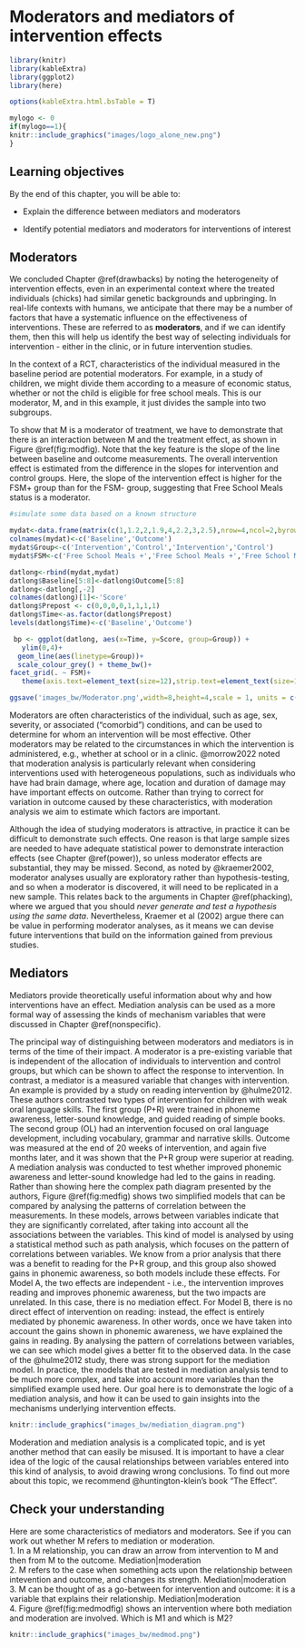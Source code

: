 # Moderators and mediators of intervention effects {#mediators}

```r
library(knitr)
library(kableExtra)
library(ggplot2)
library(here)

options(kableExtra.html.bsTable = T)
```

```r
mylogo <- 0
if(mylogo==1){
knitr::include_graphics("images/logo_alone_new.png")
}
```

## Learning objectives  
By the end of this chapter, you will be able to:

-   Explain the difference between mediators and moderators

-   Identify potential mediators and moderators for interventions of interest

## Moderators

We concluded Chapter \@ref(drawbacks) by noting the heterogeneity of intervention effects,\index{heterogeneity} even in an experimental context where the treated individuals (chicks) had similar genetic backgrounds and upbringing. In real-life contexts with humans, we anticipate that there may be a number of factors that have a systematic influence on the effectiveness of interventions. These are referred to as **moderators**, and if we can identify them, then this will help us identify the best way of selecting individuals for intervention - either in the clinic, or in future intervention studies.\index{moderators}

In the context of a RCT, characteristics of the individual measured in the baseline period are potential moderators. For example, in a study of children, we might divide them according to a measure of economic status, whether or not the child is eligible for free school meals. This is our moderator, M, and in this example, it just divides the sample into two subgroups.

To show that M is a moderator of treatment, we have to demonstrate that there is an interaction between M and the treatment effect, as shown in Figure \@ref(fig:modfig). Note that the key feature is the slope of the line between baseline and outcome measurements. The overall intervention effect is estimated from the difference in the slopes for intervention and control groups. Here, the slope of the intervention effect is higher for the FSM+ group than for the FSM- group, suggesting that Free School Meals status is a moderator. 

```r
#simulate some data based on a known structure

mydat<-data.frame(matrix(c(1,1.2,2,1.9,4,2.2,3,2.5),nrow=4,ncol=2,byrow=F))
colnames(mydat)<-c('Baseline','Outcome')
mydat$Group<-c('Intervention','Control','Intervention','Control')
mydat$FSM<-c('Free School Meals +','Free School Meals +','Free School Meals -','Free School Meals -')

datlong<-rbind(mydat,mydat)
datlong$Baseline[5:8]<-datlong$Outcome[5:8]
datlong<-datlong[,-2]
colnames(datlong)[1]<-'Score'
datlong$Prepost <- c(0,0,0,0,1,1,1,1)
datlong$Time<-as.factor(datlong$Prepost)
levels(datlong$Time)<-c('Baseline','Outcome')

 bp <- ggplot(datlong, aes(x=Time, y=Score, group=Group)) + 
   ylim(0,4)+
  geom_line(aes(linetype=Group))+
  scale_colour_grey() + theme_bw()+
facet_grid(. ~ FSM)+
   theme(axis.text=element_text(size=12),strip.text=element_text(size=14))

ggsave('images_bw/Moderator.png',width=8,height=4,scale = 1, units = c("in"), dpi = 300)

```

\begin{center}
```r
knitr::include_graphics("images_bw/Moderator.png")

```
\end{center}

Moderators are often characteristics of the individual, such as age, sex, severity, or associated ("comorbid") conditions, and can be used to determine for whom an intervention will be most effective. Other moderators may be related to the circumstances in which the intervention is administered, e.g., whether at school or in a clinic. @morrow2022 noted that moderation analysis is particularly relevant when considering interventions used with heterogeneous populations, such as individuals who have had brain damage, where age, location and duration of damage may have important effects on outcome. Rather than trying to correct for variation in outcome caused by these characteristics, with moderation analysis we aim to estimate which factors are important.

Although the idea of studying moderators is attractive, in practice it can be difficult to demonstrate such effects. One reason is that large sample sizes are needed to have adequate statistical power to demonstrate interaction effects (see Chapter \@ref(power)), so unless moderator effects are substantial, they may be missed. Second, as noted by @kraemer2002, moderator analyses usually are exploratory rather than hypothesis-testing, and so when a moderator is discovered, it will need to be replicated in a new sample. This relates back to the arguments in Chapter \@ref(phacking), where we argued that you should *never generate and test a hypothesis using the same data*. Nevertheless, Kraemer et al (2002) argue there can be value in performing moderator analyses, as it means we can devise future interventions that build on the information gained from previous studies.

## Mediators

Mediators \index{mediators}provide theoretically useful information about why and how interventions have an effect. Mediation analysis can be used as a more formal way of assessing the kinds of mechanism variables that were discussed in Chapter \@ref(nonspecific). 

The principal way of distinguishing between moderators and mediators is in terms of the time of their impact. A moderator is a pre-existing variable that is independent of the allocation of individuals to intervention and control groups, but which can be shown to affect the response to intervention. In contrast, a mediator is a measured variable that changes with intervention. An example is provided by a study on reading intervention by @hulme2012. These authors contrasted two types of intervention for children with weak oral language skills. The first group (P+R) were trained in phoneme awareness, letter-sound knowledge, and guided reading of simple books. The second group (OL) had an intervention focused on oral language development, including vocabulary, grammar and narrative skills. Outcome was measured at the end of 20 weeks of intervention, and again five months later, and it was shown that the P+R group were superior at reading. A mediation analysis\index{mediation analysis} \index{analysis!mediation} was conducted to test whether improved phonemic awareness and letter-sound knowledge had led to the gains in reading. Rather than showing here the complex path diagram presented by the authors, Figure \@ref(fig:medfig) shows two simplified models that can be compared by analysing the patterns of correlation between the measurements. In these models, arrows between variables indicate that they are significantly correlated, after taking into account all the associations between the variables. This kind of model is analysed by using a statistical method such as path analysis,\index{path analysis} which focuses on the pattern of correlations between variables. We know from a prior analysis that there was a benefit to reading for the P+R group, and this group also showed gains in phonemic awareness, so both models include these effects. For Model A, the two effects are independent - i.e., the intervention improves reading and improves phonemic awareness, but the two impacts are unrelated. In this case, there is no mediation effect. For Model B, there is no direct effect of intervention on reading: instead, the effect is entirely mediated by phonemic awareness. In other words, once we have taken into account the gains shown in phonemic awareness, we have explained the gains in reading. By analysing the pattern of correlations between variables, we can see which model gives a better fit to the observed data. In the case of the @hulme2012 study, there was strong support for the mediation model. In practice, the models that are tested in mediation analysis tend to be much more complex, and take into account more variables than the simplified example used here. Our goal here is to demonstrate the logic of a mediation analysis, and how it can be used to gain insights into the mechanisms underlying intervention effects.


```r
knitr::include_graphics("images_bw/mediation_diagram.png")

```


Moderation and mediation analysis is a complicated topic, and is yet another method that can easily be misused. It is important to have a clear idea of the logic of the causal relationships between variables entered into this kind of analysis, to avoid drawing wrong conclusions. To find out more about this topic, we recommend @huntington-klein's book "The Effect". 

## Check your understanding

Here are some characteristics of mediators and moderators. See if you can work out whether M refers to mediation or moderation.\
1. In a M relationship, you can draw an arrow from intervention to M and then from M to the outcome. Mediation\|moderation\
2. M refers to the case when something acts upon the relationship between intevention and outcome, and changes its strength. Mediation\|moderation\
3. M can be thought of as a go-between for intervention and outcome: it is a variable that explains their relationship. Mediation\|moderation\
4. Figure \@ref(fig:medmodfig) shows an intervention where both mediation and moderation are involved. Which is M1 and which is M2?

```r
knitr::include_graphics("images_bw/medmod.png")

```
